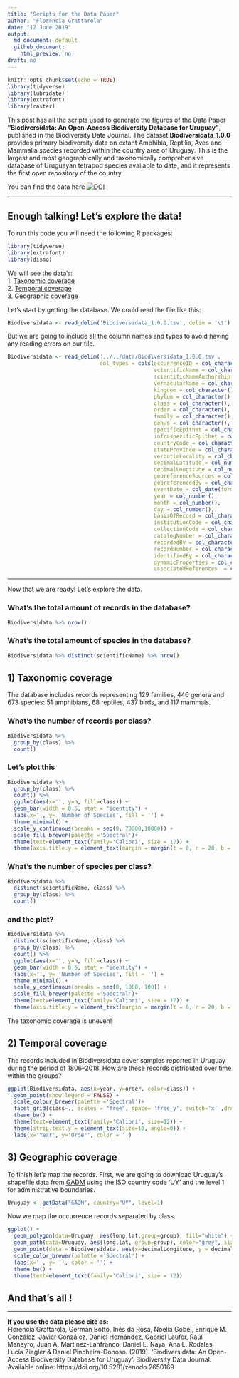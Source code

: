 ```yaml
---
title: "Scripts for the Data Paper"
author: "Florencia Grattarola"
date: "12 June 2019"
output:
  md_document: default
  github_document:
    html_preview: no
draft: no
---
```


```r
knitr::opts_chunk$set(echo = TRUE)
library(tidyverse)
library(lubridate)
library(extrafont)
library(raster)
```

This post has all the scripts used to generate the figures of the Data Paper **“Biodiversidata: An Open-Access Biodiversity Database for Uruguay”**, published in the Biodiversity Data Journal. The dataset **Biodiversidata_1.0.0** provides primary biodiversity data on extant Amphibia, Reptilia, Aves and Mammalia species recorded within the country area of Uruguay. This is the largest and most geographically and taxonomically comprehensive database of Uruguayan tetrapod species available to date, and it represents the first open repository of the country.  

You can find the data here  [![DOI](https://zenodo.org/badge/DOI/10.5281/zenodo.2650169.svg)](https://doi.org/10.5281/zenodo.2650169)

---

## Enough talking! Let's explore the data!

To run this code you will need the following R packages:

```r 
library(tidyverse)
library(extrafont)
library(dismo)
```  
  
We will see the data's:  
1. [Taxonomic coverage](#taxonomic-coverage)  
2. [Temporal coverage](#temporal-coverage)  
3. [Geographic coverage](#geographic-coverage)  

Let's start by getting the database. We could read the file like this: 
```r 
Biodiversidata <- read_delim('Biodiversidata_1.0.0.tsv', delim = '\t')
```  

But we are going to include all the column names and types to avoid having any reading errors on our file.

```r
Biodiversidata <- read_delim('../../data/Biodiversidata_1.0.0.tsv',
                             col_types = cols(occurrenceID = col_character(),
                                              scientificName = col_character(),
                                              scientificNameAuthorship = col_character(),
                                              vernacularName = col_character(),
                                              kingdom = col_character(),
                                              phylum = col_character(),
                                              class = col_character(),
                                              order = col_character(),
                                              family = col_character(),
                                              genus = col_character(),
                                              specificEpithet = col_character(),
                                              infraspecificEpithet = col_character(),
                                              countryCode = col_character(),
                                              stateProvince = col_character(),
                                              verbatimLocality = col_character(),
                                              decimalLatitude = col_number(),
                                              decimalLongitude = col_number(),
                                              georeferenceSources = col_character(),
                                              georeferencedBy = col_character(),
                                              eventDate = col_date(format = ""),
                                              year = col_number(),
                                              month = col_number(),
                                              day = col_number(),
                                              basisOfRecord = col_character(),
                                              institutionCode = col_character(),
                                              collectionCode = col_character(),
                                              catalogNumber = col_character(),
                                              recordedBy = col_character(),
                                              recordNumber = col_character(),
                                              identifiedBy = col_character(),
                                              dynamicProperties = col_character(),
                                              associatedReferences  = col_character()), delim = '\t')
```


---


Now that we are ready! Let's explore the data.  

### What's the total amount of records in the database?

```r
Biodiversidata %>% nrow()
```

### What's the total amount of species in the database?

```r
Biodiversidata %>% distinct(scientificName) %>% nrow()
```


## 1) Taxonomic coverage

The database includes records representing 129 families, 446 genera and 673 species: 51 amphibians, 68 reptiles, 437 birds, and 117 mammals. 

### What's the number of records per class?

```r
Biodiversidata %>% 
  group_by(class) %>% 
  count()  
```

### Let's plot this

```r
Biodiversidata %>% 
  group_by(class) %>% 
  count() %>% 
  ggplot(aes(x='', y=n, fill=class)) +
  geom_bar(width = 0.5, stat = "identity") +
  labs(x='', y= 'Number of Species', fill = '') +
  theme_minimal() +
  scale_y_continuous(breaks = seq(0, 70000,10000)) +
  scale_fill_brewer(palette ='Spectral')+
  theme(text=element_text(family='Calibri', size = 12)) +
  theme(axis.title.y = element_text(margin = margin(t = 0, r = 20, b = 0, l = 0)))
```

### What's the number of species per class?

```r
Biodiversidata %>% 
  distinct(scientificName, class) %>% 
  group_by(class) %>% 
  count() 
```

### and the plot?

```r
Biodiversidata %>% 
  distinct(scientificName, class) %>% 
  group_by(class) %>% 
  count() %>% 
  ggplot(aes(x='', y=n, fill=class)) +
  geom_bar(width = 0.5, stat = "identity") +
  labs(x='', y= 'Number of Species', fill = '') +
  theme_minimal() +
  scale_y_continuous(breaks = seq(0, 1000, 100)) +
  scale_fill_brewer(palette ='Spectral')+
  theme(text=element_text(family='Calibri', size = 12)) +
  theme(axis.title.y = element_text(margin = margin(t = 0, r = 20, b = 0, l = 0)))
```

The taxonomic coverage is uneven!

## 2) Temporal coverage

The records included in Biodiversidata cover samples reported in Uruguay during the period of 1806–2018. How are these records distributed over time within the groups?

```r
ggplot(Biodiversidata, aes(x=year, y=order, color=class)) +
  geom_point(show.legend = FALSE) +
  scale_colour_brewer(palette ='Spectral')+
  facet_grid(class~., scales = "free", space= 'free_y', switch='x' ,drop=TRUE) +
  theme_bw() +
  theme(text=element_text(family='Calibri', size=12)) +
  theme(strip.text.y = element_text(size=10, angle=0)) +
  labs(x='Year', y='Order', color = '') 
```


## 3) Geographic coverage

To finish let's map the records. 
First, we are going to download Uruguay's shapefile data from [GADM](http://gadm.org/) using the ISO country code 'UY' and the level 1 for administrative boundaries. 

```r
Uruguay <- getData("GADM", country="UY", level=1)
```


Now we map the occurrence records separated by class.

```r
ggplot() + 
  geom_polygon(data=Uruguay, aes(long,lat,group=group), fill="white") +
  geom_path(data=Uruguay, aes(long,lat, group=group), color="grey", size=0.1) +
  geom_point(data = Biodiversidata, aes(x=decimalLongitude, y = decimalLatitude, color = factor(class))) +
  scale_color_brewer(palette ='Spectral') +
  labs(x='', y= '', color = '') +
  theme_bw() +
  theme(text=element_text(family='Calibri', size = 12))
```


## And that's all !

---
  

**If you use the data please cite as:**  
Florencia Grattarola, Germán Botto, Inés da Rosa, Noelia Gobel, Enrique M. González, Javier González, Daniel Hernández, Gabriel Laufer, Raúl Maneyro, Juan A. Martínez-Lanfranco, Daniel E. Naya, Ana L. Rodales, Lucía Ziegler & Daniel Pincheira-Donoso. (2019). 'Biodiversidata: An Open-Access Biodiversity Database for Uruguay'. Biodiversity Data Journal. Available online: https://doi.org/10.5281/zenodo.2650169  
  


